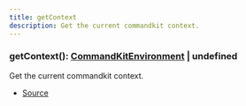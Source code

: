 ```yaml
---
title: getContext
description: Get the current commandkit context.
---
```



### getContext(): [CommandKitEnvironment](/docs/api-reference/classes/CommandKitEnvironment) | undefined

Get the current commandkit context.



- [Source](https://github.com/underctrl-io/commandkit/blob/83ef44f10b86e30835e8636786e5222cac412af9/packages/commandkit/src/context/async-context.ts#L100)